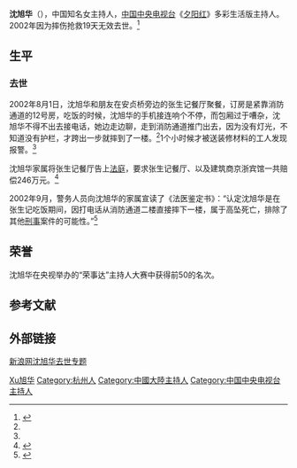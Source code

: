 {{Infobox person
| 图像       = Shen Xuhua.jpg
| 图像说明   = 沈旭华
| 姓名       = 沈旭华
| 本名       = 
| 出生日期   = {{birth date|1969|12|20}} 
| 出生地     = [[浙江省|浙江省]][[杭州市|杭州市]]
| 死亡日期   = {{death date and age|2002|8|20|1969|12|20}}
| 死亡地     = [[北京市|北京市]]
| 政党       = 
| 政治运动   = 
| 别名       = 
| 种族       = 汉族
| 母校       = 
| 职业       = 主持人
| 活跃时期   = 
| 组织       = 
| 机构       = 
| 研究领域   = 
| 知名于     = 《[[夕阳红|夕阳红]]》
| 知名作品   = 
| 宗教信仰   = 
| 配偶       = <!--{{marriage|姓名|年份}} -->
| 子女       = 
| 父母       = 
| 亲属       = 
| 受影响于   = 
| 影响于     = 
| 获奖       = <!--  {{Awards|award= |year= |title= }} -->
| 网站       = <!-- {{URL| }} -->
}}
'''沈旭华'''（{{bd|1969年|12月20日|2002年|8月20日|catIdx=Shen沈旭华}}），中国知名女主持人，[[中国中央电视台|中国中央电视台]]《[[夕阳红|夕阳红]]》多彩生活版主持人。2002年因为摔伤抢救19天无效去世。<ref name="webc">{{cite web |url=http://news.163.com/2004w05/12551/2004w05_1084427971946.html |title=央视《夕阳红》女主持沈旭华意外身亡 |accessdate=2012-02-12 |date=2004-05-13 |work=网易 |archive-url=https://web.archive.org/web/20050412022234/http://news.163.com/2004w05/12551/2004w05_1084427971946.html |archive-date=2005-04-12 |dead-url=no }}</ref>

== 生平 ==
=== 去世 ===
2002年8月1日，沈旭华和朋友在安贞桥旁边的张生记餐厅聚餐，订房是紧靠消防通道的12号房，吃饭的时候，沈旭华的手机接连响个不停，而包厢过于嘈杂，沈旭华不得不出去接电话，她边走边聊，走到消防通道推门出去，因为没有灯光，不知道没有护栏，才跨出一步就摔到了一楼。<ref name="webc"/>1个小时候才被送装修材料的工人发现报警。<ref name="webc"/>

沈旭华家属将张生记餐厅告上[[法庭|法庭]]，要求张生记餐厅、以及建筑商京浙宾馆一共赔偿246万元。<ref>{{cite web |url=http://ent.sina.com.cn/s/m/2003-08-08/0956182846.html |title=沈旭华亲属状告张生记、京浙宾馆索赔246万元 |date=2003-08-08 |accessdate=2012-02-12 |work=新浪 |archive-url=https://web.archive.org/web/20031210075938/http://ent.sina.com.cn/s/m/2003-08-08/0956182846.html |archive-date=2003年12月10日 |dead-url=no }}</ref>

2002年9月，警务人员向沈旭华的家属宣读了《法医鉴定书》：“认定沈旭华是在张生记吃饭期间，因打电话从消防通道二楼直接摔下一楼，属于高坠死亡，排除了其他[[刑事|刑事]]案件的可能性。”<ref>{{cite web |url=http://ent.sina.com.cn/s/m/2002-09-05/070699070.html |title=警方认定女主持沈旭华死因 录像带再现事故现场 |accessdate=2012-02-12 |date=2002-09-05 |work=新浪 |archive-url=https://web.archive.org/web/20021004211010/http://ent.sina.com.cn/s/m/2002-09-05/070699070.html |archive-date=2002年10月4日 |dead-url=no }}</ref>

== 荣誉 ==
沈旭华在央视举办的“荣事达”主持人大赛中获得前50的名次。

==参考文献==
<div class="references-small">
<references></references>
</div>

== 外部链接 ==
[http://ent.sina.com.cn/f/sxhsw/ 新浪网沈旭华去世专题] {{Wayback|url=http://ent.sina.com.cn/f/sxhsw/ |date=20130413103912 }}<br />

{{DEFAULTSORT:Shen沈旭华}}
[[Category:沈姓|Xu旭华]]
[[Category:杭州人|Category:杭州人]]
[[Category:中國大陸主持人|Category:中國大陸主持人]]
[[Category:中国中央电视台主持人|Category:中国中央电视台主持人]]